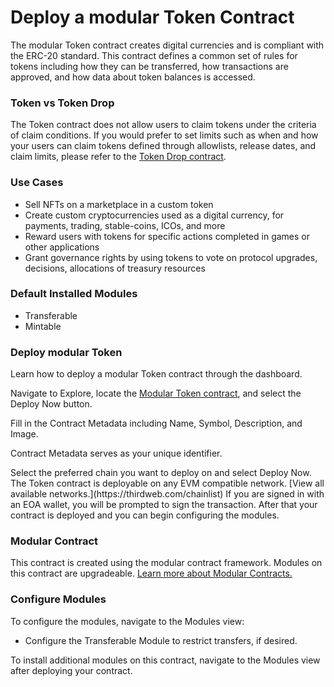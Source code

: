 

# Deploy a modular Token Contract

The modular Token contract creates digital currencies and is compliant with the ERC-20 standard. This contract defines a common set of 
rules for tokens including how they can be transferred, how transactions are approved, and how data about token balances is accessed.

### Token vs Token Drop

The Token contract does not allow users to claim tokens under the criteria of claim conditions. If you would prefer 
to set limits such as when and how your users can claim tokens defined through allowlists, release dates, and claim limits, 
please refer to the [Token Drop contract](https://thirdweb.com/thirdweb.eth/ERC20CoreInitializable?module=eyJwdWJsaXNoZXIiOiJkZXBsb3llci50aGlyZHdlYi5ldGgiLCJtb2R1bGVJZCI6IkNsYWltYWJsZUVSQzIwIn0%3D&module=eyJwdWJsaXNoZXIiOiJkZXBsb3llci50aGlyZHdlYi5ldGgiLCJtb2R1bGVJZCI6IlRyYW5zZmVyYWJsZUVSQzIwIn0%3D&displayName=Modular+Token+Drop).


### Use Cases

- Sell NFTs on a marketplace in a custom token
- Create custom cryptocurrencies used as a digital currency, for payments, trading, stable-coins, ICOs, and more
- Reward users with tokens for specific actions completed in games or other applications
- Grant governance rights by using tokens to vote on protocol upgrades, decisions, allocations of treasury resources

### Default Installed Modules

- Transferable
- Mintable

### Deploy modular Token
Learn how to deploy a modular Token contract through the dashboard. 

<Steps>


<Step title="Locate Contract">

Navigate to Explore, locate the [Modular Token contract](https://thirdweb.com/thirdweb.eth/ERC20CoreInitializable?module=eyJwdWJsaXNoZXIiOiJkZXBsb3llci50aGlyZHdlYi5ldGgiLCJtb2R1bGVJZCI6Ik1pbnRhYmxlRVJDMjAifQ%3D%3D&module=eyJwdWJsaXNoZXIiOiJkZXBsb3llci50aGlyZHdlYi5ldGgiLCJtb2R1bGVJZCI6IlRyYW5zZmVyYWJsZUVSQzIwIn0%3D&displayName=Modular+Token), and select the Deploy Now button.

<DocImage src={tokenStep1} alt="Screenshot of Token Deployment screen" />

</Step>

<Step title="Configure Contract Metadata">
Fill in the Contract Metadata including Name, Symbol, Description, and Image. 

Contract Metadata serves as your unique identifier.

<DocImage src={tokenStep2} alt="Screenshot of Token configure metadata" />


</Step>

<Step title="Select Chain">
Select the preferred chain you want to deploy on and select Deploy Now.

<DocImage src={tokenStep3} alt="Screenshot of Token select chain screen" />

<Callout variant="info" title="Any EVM Compatible">
	The Token contract is deployable on any EVM compatible network. [View all available networks.](https://thirdweb.com/chainlist) 
</Callout>
If you are signed in with an EOA wallet, you will be prompted to sign the transaction. After that your contract is deployed and you can begin configuring the modules. 
</Step>

</Steps>

### Modular Contract

This contract is created using the modular contract framework. Modules on this contract are upgradeable. [Learn more about Modular Contracts.](https://portal.thirdweb.com/contracts/modular-contracts/overview)

### Configure Modules

To configure the modules, navigate to the Modules view:

- Configure the Transferable Module to restrict transfers, if desired.

<DocImage src={tokenTransferable} alt="Screenshot of ERC20 Transferable module"/>


<Callout variant='info' title="Install Modules">
	To install additional modules on this contract, navigate to the Modules view after deploying your contract. 
</Callout>
